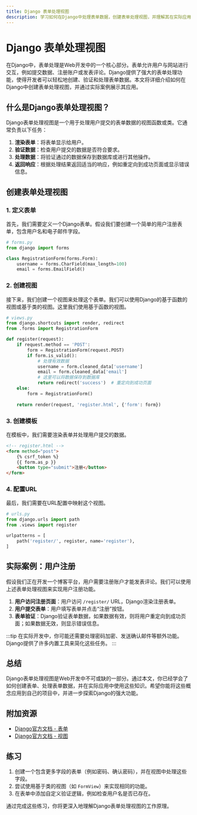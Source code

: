```yaml
---
title: Django 表单处理视图
description: 学习如何在Django中处理表单数据，创建表单处理视图，并理解其在实际应用中的使用场景。
---
```


# Django 表单处理视图

在Django中，表单处理是Web开发中的一个核心部分。表单允许用户与网站进行交互，例如提交数据、注册账户或发表评论。Django提供了强大的表单处理功能，使得开发者可以轻松地创建、验证和处理表单数据。本文将详细介绍如何在Django中创建表单处理视图，并通过实际案例展示其应用。

## 什么是Django表单处理视图？

Django表单处理视图是一个用于处理用户提交的表单数据的视图函数或类。它通常负责以下任务：

1. **渲染表单**：将表单显示给用户。
2. **验证数据**：检查用户提交的数据是否符合要求。
3. **处理数据**：将验证通过的数据保存到数据库或进行其他操作。
4. **返回响应**：根据处理结果返回适当的响应，例如重定向到成功页面或显示错误信息。

## 创建表单处理视图

### 1. 定义表单

首先，我们需要定义一个Django表单。假设我们要创建一个简单的用户注册表单，包含用户名和电子邮件字段。

```python
# forms.py
from django import forms

class RegistrationForm(forms.Form):
    username = forms.CharField(max_length=100)
    email = forms.EmailField()
```

### 2. 创建视图

接下来，我们创建一个视图来处理这个表单。我们可以使用Django的基于函数的视图或基于类的视图。这里我们使用基于函数的视图。

```python
# views.py
from django.shortcuts import render, redirect
from .forms import RegistrationForm

def register(request):
    if request.method == 'POST':
        form = RegistrationForm(request.POST)
        if form.is_valid():
            # 处理有效数据
            username = form.cleaned_data['username']
            email = form.cleaned_data['email']
            # 这里可以将数据保存到数据库
            return redirect('success')  # 重定向到成功页面
    else:
        form = RegistrationForm()
    
    return render(request, 'register.html', {'form': form})
```

### 3. 创建模板

在模板中，我们需要渲染表单并处理用户提交的数据。

```html
<!-- register.html -->
<form method="post">
    {% csrf_token %}
    {{ form.as_p }}
    <button type="submit">注册</button>
</form>
```

### 4. 配置URL

最后，我们需要在URL配置中映射这个视图。

```python
# urls.py
from django.urls import path
from .views import register

urlpatterns = [
    path('register/', register, name='register'),
]
```

## 实际案例：用户注册

假设我们正在开发一个博客平台，用户需要注册账户才能发表评论。我们可以使用上述表单处理视图来实现用户注册功能。

1. **用户访问注册页面**：用户访问 `/register/` URL，Django渲染注册表单。
2. **用户提交表单**：用户填写表单并点击“注册”按钮。
3. **表单验证**：Django验证表单数据，如果数据有效，则将用户重定向到成功页面；如果数据无效，则显示错误信息。

:::tip
在实际开发中，你可能还需要处理密码加密、发送确认邮件等额外功能。Django提供了许多内置工具来简化这些任务。
:::

## 总结

Django表单处理视图是Web开发中不可或缺的一部分。通过本文，你已经学会了如何创建表单、处理表单数据，并在实际应用中使用这些知识。希望你能将这些概念应用到自己的项目中，并进一步探索Django的强大功能。

## 附加资源

- [Django官方文档 - 表单](https://docs.djangoproject.com/en/stable/topics/forms/)
- [Django官方文档 - 视图](https://docs.djangoproject.com/en/stable/topics/http/views/)

## 练习

1. 创建一个包含更多字段的表单（例如密码、确认密码），并在视图中处理这些字段。
2. 尝试使用基于类的视图（如 `FormView`）来实现相同的功能。
3. 在表单中添加自定义验证逻辑，例如检查用户名是否已存在。

通过完成这些练习，你将更深入地理解Django表单处理视图的工作原理。